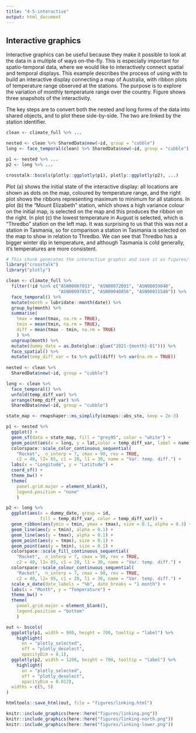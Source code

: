 ```yaml
---
title: "4-5-interactive"
output: html_document
---
```


## Interactive graphics

Interactive graphics can be useful because they make it possible to look at the data in a multiple of ways on-the-fly. This is especially important for spatio-temporal data, where we would like to interactively connect spatial and temporal displays. This example describes the process of using \pkg{cubble} with \pkg{crosstalk} to build an interactive display connecting a map of Australia, with ribbon plots of temperature range observed at the stations. The purpose is to explore the variation of monthly temperature range over the country. Figure \ref{fig:interactive-linking} shows three snapshots of the interactivity.

<!--When dealing with spatio-temporal data, users may wish to make plots to learn the spatial distribution of a variable or to find patterns, such as trend or seasonality, in the time series. Combining these two types of plots with interactivity lets users link between points on the map and the corresponding time series to explore the spatial and temporal dimensions of the data simultaneously.--> 

The key steps are to convert both the nested and long forms of the data into shared objects, and to plot these side-by-side. The two are linked by the station identifier.

<!--The temperature range is calculated as the difference between \code{tmax} and \code{tmin} and its monthly average over 2016-2020 is taken before calculating the variance. A \code{SharedData} object is constructed for each form of the cubble and the same \code{group} argument ensures the cross-linking of the two forms via the common \code{id} column. The spatial map and time series plot are then made with each \code{SharedData} object separately. In this example, stations on the Australia map, made from the nested form, are coloured by the calculated variance. A ribbon band is constructed using the long form cubble to show each station's maximum and minimum temperature over time. In the case of a different dataset, users could calculate other station-dependent measures in the nested form or make other time-wise summary of the data in the long form to customise the spatial or temporal view. The cross-linking between the two plots is always safeguarded by the shared \code{id} column embedded in the cubble structure. Below is the pseudo-code that outlines the process to construct the interactive graphic described above:-->

``` r
clean <- climate_full %>% ...

nested <- clean %>% SharedData$new(~id, group = "cubble")
long <- face_temporal(clean) %>% SharedData$new(~id, group = "cubble")

p1 <- nested %>% ...
p2 <- long %>% ...

crosstalk::bscols(plotly::ggplotly(p1), plotly::ggplotly(p2), ...)

```

Plot (a) shows the initial state of the interactive display: all locations are shown as dots on the map, coloured by temperature range, and the right plot shows the ribbons representing maximum to minimum for all stations. In plot (b) the "Mount Elizabeth" station, which shows a high variance colour on the initial map, is selected on the map and this produces the ribbon on the right. In plot (c) the lowest temperature in August is selected, which is "Thredbo" station on the left map. It was surprising to us that this was not a station in Tasmania, so for comparison a station in Tasmania is selected on the map to show in relation to Thredbo. We can see that Thredbo has a bigger winter dip in temperature, and although Tasmania is cold generally, it's temperatures are more consistent.

<!-- In Figure \ref{fig:interactive-linking}, the first row shows the initial view of the interactive graphic. Most regions in Australia have a low variance of temperature range, while the North-West coastline, the bottom of South Australia, and Victoria stand out with larger monthly changes. In the second row, the Mount Elizabeth station, which shows a high variance colour on the initial map, is selected on the map and this produces the ribbon on the right. In the third row, the lowest temperature in August is selected, which highlights the corresponding thredbo station on the left map. -->

```r
# This chunk generates the interactive graphic and save it as figures/linking.html, where the three screencasts in the figure comes from.
library("crosstalk")
library("plotly")

clean <- climate_full %>%
  filter(!id %in% c("ASN00067033", "ASN00072091", "ASN00059040", 
                    "ASN00097053", "ASN00040856", "ASN00015548")) %>%
  face_temporal() %>% 
  mutate(month = lubridate::month(date)) %>%
  group_by(month) %>%
  summarise(
    tmax = mean(tmax, na.rm = TRUE),
    tmin = mean(tmin, na.rm = TRUE),
    diff = mean(tmax - tmin, na.rm = TRUE)
    ) %>% 
  ungroup(month) %>%
  mutate(dummy_date = as.Date(glue::glue("2021-{month}-01"))) %>% 
  face_spatial() %>% 
  mutate(temp_diff_var = ts %>% pull(diff) %>% var(na.rm = TRUE))
  
nested <- clean %>% 
  SharedData$new(~id, group = "cubble")

long <- clean %>% 
  face_temporal() %>% 
  unfold(temp_diff_var) %>% 
  arrange(temp_diff_var) %>% 
  SharedData$new(~id, group = "cubble")

state_map <- rmapshaper::ms_simplify(ozmaps::abs_ste, keep = 2e-3)

p1 <- nested %>% 
  ggplot() +
  geom_sf(data = state_map, fill = "grey95", color = "white") +
  geom_point(aes(x = long, y = lat,color = temp_diff_var, label = name)) +
  colorspace::scale_color_continuous_sequential(
    "Rocket",  n_interp = 7, cmax = 90, rev = TRUE, 
    c2 = 40, l2= 85, c1 = 20, l1 = 30, name = "Var. temp. diff.") +
  labs(x = "Longitude", y = "Latitude") + 
  coord_sf() + 
  theme_bw() + 
  theme(
    panel.grid.major = element_blank(),
    legend.position = "none"
    )

p2 <- long %>% 
  ggplot(aes(x = dummy_date, group = id, 
             fill = temp_diff_var, color = temp_diff_var)) +
  geom_ribbon(aes(ymin = tmin, ymax = tmax), size = 0.1, alpha = 0.3) + 
  geom_line(aes(y = tmin), alpha = 0.1) + 
  geom_line(aes(y = tmax), alpha = 0.1) + 
  geom_point(aes(y = tmax), size = 0.1) + 
  geom_point(aes(y = tmin), size = 0.1) + 
  colorspace::scale_fill_continuous_sequential(
    "Rocket",  n_interp = 7, cmax = 90, rev = TRUE, 
    c2 = 40, l2= 85, c1 = 20, l1 = 30, name = "Var. temp. diff.") +
  colorspace::scale_colour_continuous_sequential(
    "Rocket",  n_interp = 7, cmax = 90, rev = TRUE, 
    c2 = 40, l2= 85, c1 = 20, l1 = 30, name = "Var. temp. diff.") +
  scale_x_date(date_labels = "%b", date_breaks = "1 month") + 
  labs(x = "Month", y = "Temperature") + 
  theme_bw() + 
  theme(
    panel.grid.major = element_blank(),
    legend.position = "bottom"
    )

out <- bscols(
  ggplotly(p1, width = 900, height = 700, tooltip = "label") %>%
    highlight(
      on = "plotly_selected", 
      off = "plotly_deselect", 
      opacityDim = 0.1),
  ggplotly(p2, width = 1200, height = 700, tooltip = "label") %>% 
    highlight(
      on = "plotly_selected", 
      off = "plotly_deselect", 
      opacityDim = 0.012),
  widths = c(5, 5)
)

htmltools::save_html(out, file = "figures/linking.html")

```


```r
knitr::include_graphics(here::here("figures/linking.png"))
knitr::include_graphics(here::here("figures/linking-north.png"))
knitr::include_graphics(here::here("figures/linking-lower.png"))
```

